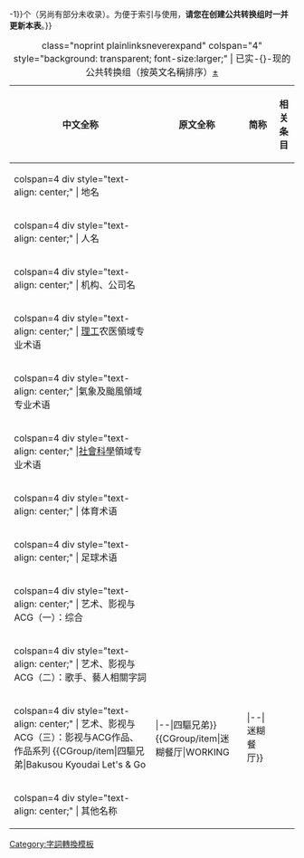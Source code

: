 <noinclude>[[Category:字詞轉換模板]]
<!-- 在建立了到Template:CGroup/XXX的重定向页面Template:CGroup/YYY之后，就可以把YYY的名称放在“noteTA参数中使用的名称”之中。-->
{{see also|Special:前缀索引/Template:CGroup/|Special:前缀索引/Module:CGroup/}}
</noinclude>
{{Selfref|本表现收录公共转换组{{#expr: {{#invoke:PatternedCandidateUtils|count|title=Template:CGroup/list|pattern=CGroup/item|black=header}}-1}}个（另尚有部分未收录）。为便于索引与使用，'''请您在创建公共转换组时一并更新本表'''。}}
<!--主分類方式則以杜威十進制圖書分類法作參考，當有4個或以上相同性質（如皆與足球相關），則叧開新分類及放在主分類（如社會科學）之下方。-->
{| class="nav sortable mw-collapsible {{{collapse|<includeonly>mw-collapsed</includeonly>}}} wikitable" style="width: 100%;"
|+ class="noprint plainlinksneverexpand" colspan="4" style="background: transparent; font-size:larger;" | 已实-{}-现的公共转换组（按英文名稱排序）[[Special:EditPage/Template:CGroup/list|±]]
|- 
! 中文全称
! 原文全称
! 简称
! 相关条目
|- style="background:#eee;"
| colspan=4 div style="text-align: center;" | 地名
{{CGroup/item|地名|Toponym|TO|地名|module=yes}}
{{CGroup/item|加拿大地名|CA Places|CAN|加拿大|module=yes}}
{{CGroup/item|德国地名|DE Places|DE|德国|module=yes}}
{{CGroup/item|釣魚臺列嶼|Diaoyu Islands|DI|釣魚台}}
{{CGroup/item|法国地名|FR Places|FR|法国|module=yes}}
{{CGroup/item|印度地名|IN Places|IN|印度|module=yes}}
{{CGroup/item|朝鮮半島|Korea|--|朝鮮半島|module=yes}}
{{CGroup/item|马来人名地名|Melayu|ML|马来族|module=yes}}
{{CGroup/item|菲律宾地名|PHL Places|PHL|菲律宾|module=yes}}
{{CGroup/item|英國地名|UK Places|UK|英國|module=yes}}
{{CGroup/item|美国州份|USState|US|美国州份|module=yes}}

|- style="background:#eee;"
| colspan=4 div style="text-align: center;" | 人名
{{CGroup/item|人物|People|PP|人民|module=yes}}
{{CGroup/item|姓氏|Surname|SU|姓氏}}
{{CGroup/item|作曲家|Composer|CP|作曲家}}
{{CGroup/item|政治人物|World Politicians|WP|政治人物|module=yes}}
{{CGroup/item|美國總統、美国政府和政治|PresidentsUS|PR|美國總統|module=yes}}
{{CGroup/item|英国政治人物、英国政府与政治|PoliticiansUK|--|英國官方與政治人物漢化譯名列表|module=yes}}
{{CGroup/item|泰國人名|Thai|--|泰國人|module=yes}}
{{CGroup/item|教宗|Popes|--|教宗|module=yes}}
{{CGroup/item|諾貝爾獎|Nobel Prize|NP|諾貝爾獎}}

|- style="background:#eee;"
| colspan=4 div style="text-align: center;" | 机构、公司名
{{CGroup/item|组织|Organization|OR|組織 (社會科學)|module=yes}}
{{CGroup/item|歐洲聯盟|European Union|EU|歐洲聯盟|module=yes}}
{{CGroup/item|麥當勞|McDonald's|McDo|麥當勞}}
{{CGroup/item|香奈兒|Chanel|--|香奈兒|module=yes}}
{{CGroup/item|舰船名称|Shipname|SN|舰船名称}}
{{CGroup/item|倫敦交通局|Transport for London|TfL|倫敦交通局|module=yes}}

|- style="background:#eee;"
| colspan=4 div style="text-align: center;" | [[理工科|理工]]农医領域专业术语
{{CGroup/item|單位|Unit|U|單位|module=yes}}
{{CGroup/item|理科|Science|SCI|理科}}
{{CGroup/item|軍事|Military|MI|軍事}}
{{CGroup/item|槍械|Firearms|--|槍械}}
{{CGroup/item|航太|Aero|AE|航太|module=yes}}
{{CGroup/item|天文学|Astronomy|AS|天文学|module=yes}}
{{CGroup/item|地震|Earthquake|EQ|地震|module=yes}}
{{CGroup/item|化学|Chemistry|C|化学|module=yes}}
{{CGroup/item|信息技术|Information Technology|IT|信息技术|module=yes}}
{{CGroup/item|電子學|Electronics|EL|電子學|module=yes}}
{{CGroup/item|通信学|Communication|CO|通信学|module=yes}}
{{CGroup/item|信号与系统|Signals and Systems|--|信号与系统|module=yes}}
{{CGroup/item|Windows|Windows|WI|Windows|module=yes}}
{{CGroup/item|物理學|Physics|P|物理學|module=yes}}
{{CGroup/item|核能|Nuclear energy|NE|核子動力}}
{{CGroup/item|生态学|Ecology|EC|生态学|module=yes}}
{{CGroup/item|數學|Mathematics|Math|數學|module=yes}}
{{CGroup/item|畜牧|Animal husbandry|AH|畜牧}}
{{CGroup/item|生命科學|Lifesciences|LS|生命科學|module=yes}}
{{CGroup/item|食虫植物|Carnivorous Plant|CNP|食虫植物}}
{{CGroup/item|蝴蝶|Butterfly|BF|蝴蝶|module=yes}}
{{CGroup/item|医学|Medicine|ME|医学|module=yes}}

|- style="background:#eee;"
| colspan=4 div style="text-align: center;" |氣象及颱風領域专业术语
{{CGroup/item|2016年太平洋颱風季|2016 Pacific typhoon season|2016Typhoon|2016年太平洋颱風季}}
{{CGroup/item|2017年太平洋颱風季|2017 Pacific typhoon season|2017Typhoon|2017年太平洋颱風季}}
{{CGroup/item|2018年太平洋颱風季|2018 Pacific typhoon season|2018Typhoon|2018年太平洋颱風季}}
{{CGroup/item|2019年太平洋颱風季|2019 Pacific typhoon season|2019Typhoon|2019年太平洋颱風季}}
{{CGroup/item|台灣中央氣象局舊颱風命名|CWBTyphoonOld|--|中央氣象局有發佈警報的颱風列表}}
{{CGroup/item|氣象及颱風類條目常見用語|Weather|氣象|氣象及颱風類條目常見用語}}
{{CGroup/item|颱風|Typhoon|TY|颱風}}
{{CGroup/item|新颱風命名|TyphoonNew|--|新颱風命名}}
{{CGroup/item|舊颱風命名|TyphoonOld|--|舊颱風命名}}

|- style="background:#eee;"
| colspan=4 div style="text-align: center;" |[[社會科學]]領域专业术语
{{CGroup/item|佛教|Buddhism|--|佛教|module=yes}}
{{CGroup/item|著作權|Copyright|COP|著作權}}
{{CGroup/item|經濟學|Economics|EO|經濟學}}
{{CGroup/item|餐飲|Food|--|餐飲}}
{{CGroup/item|財會、金融與投資|Finance and Investment|--|財會、金融與投資}}
{{CGroup/item|博弈论|Game theory|--|博弈论|module=yes}}
{{CGroup/item|神話|Mythology|MY|神話|module=yes}}
{{CGroup/item|文學|Literature|LI|文學}}
{{CGroup/item|村上春樹|Murakami Haruki|--|村上春樹}}
{{CGroup/item|心理学|Psychology|--|心理学|module=yes}}
{{CGroup/item|交通|Transport|--|交通|module=yes}}
{{CGroup/item|鐵道|Railway|--|鐵道|module=yes}}
{{CGroup/item|建筑学与城市规划|Urban|--|建筑学与城市规划|module=yes}}

|- style="background:#eee;"
| colspan=4 div style="text-align: center;" | 体育术语
{{CGroup/item|体育|Sports|--|体育运动}}
{{CGroup/item|游泳|Aquatics|--|游泳}}
{{CGroup/item|羽毛球|Badminton|--|羽毛球}}
{{CGroup/item|橋牌|Bridge|BR|橋牌}}
{{CGroup/item|一級方程式賽車|Formula One|F1|一級方程式賽車}}
{{CGroup/item|圍棋|Go|GO|圍棋|module=yes}}
{{CGroup/item|麻將術語|Mahjong|MA|麻將}}
{{CGroup/item|國家籃球協會|National Basketball Association|NBA|國家籃球協會}}
{{CGroup/item|國家冰球聯盟|National Hockey League|NHL|國家冰球聯盟}}
{{CGroup/item|士碌架|Snooker|--|士碌架}}
{{CGroup/item|网球|Tennis|TE|网球|module=yes}}
{{CGroup/item|桌球|Table Tennis|TT|乒乓球}}

|- style="background:#eee;"
| colspan=4 div style="text-align: center;" | 足球术语
{{CGroup/item|AC米蘭|ACmilan|--|AC米蘭}}
{{CGroup/item|澳大利亞職業足球聯賽|ALeague|--|澳大利亞職業足球聯賽}}
{{CGroup/item|足球|Football|F|足球}}
{{CGroup/item|英格兰足球超级联赛|Premier League|EPL|英格兰足球超级联赛}}
{{CGroup/item|葡萄牙足球超級聯賽|Primeira Liga|葡超|葡萄牙足球超級聯賽}}
{{CGroup/item|德國足球甲級聯賽|Bundesliga|德甲|德國足球甲級聯賽}}
{{CGroup/item|切爾西足球俱樂部|Chelsea Football Club|chelsea|切爾西足球俱樂部}}
{{CGroup/item|南美俱樂部盃|Copa Sudamericana|南美球會|南美俱樂部盃}}
{{CGroup/item|巴塞隆納足球俱樂部|FC Barcelona|FCB|巴塞隆納足球俱樂部}}
{{CGroup/item|拜仁慕尼黑足球俱樂部|FC Bayern Munich|fcbayern|拜仁慕尼黑足球俱樂部}}
{{CGroup/item|廣州足球俱樂部|Guangzhou Football Club|GZFC|廣州足球俱樂部}}
{{CGroup/item|國際米蘭|Inter Milan|inter|國際米蘭}}
{{CGroup/item|日本職業足球聯賽|JLeague|--|日本職業足球聯賽}}
{{CGroup/item|韓國職業足球聯賽|KLeague|--|韓國職業足球聯賽}}
{{CGroup/item|西班牙甲組足球聯賽|laliga|西甲|西班牙甲組足球聯賽}}
{{CGroup/item|里茲聯足球俱樂部|Leeds United Association Football Club|列斯聯|里茲聯足球俱樂部|}}
{{CGroup/item|利克鎮足球會|Leek Town Football Club|leek|利克鎮足球會}}
{{CGroup/item|義大利甲組足球聯賽|Lega Serie A|意甲|義大利甲組足球聯賽}}
{{CGroup/item|美國足球大聯盟|Major League Soccer|MLS|美國足球大聯盟}}
{{CGroup/item|曼聯|Manchester United Football Club|MUFC|曼聯}}
{{CGroup/item|蘇格蘭超級聯賽|Scottish Premier League|SPL|蘇格蘭超級聯賽}}
{{CGroup/item|泰國職業足球聯賽|Thai League|TLeague|泰國甲組聯賽}}
{{CGroup/item|英格蘭足總盃|The Football Association Challenge Cup|FAcup|英格蘭足總盃}}
{{CGroup/item|越南職業足球聯賽|V.League 1|VLeague|越南職業足球聯賽}}
{{CGroup/item|歐洲足總|Union of European Football Associations|uefa|歐洲足總}}

|- style="background:#eee;"
| colspan=4 div style="text-align: center;" | 艺术、影视与ACG（一）：综合
{{CGroup/item|日本动画|Anime|Anime|日本动画|module=yes}}
{{CGroup/item|卡通|Cartoon|CA|卡通|module=yes}}
{{CGroup/item|电子游戏|Games|G|电子游戏|module=yes}}
{{CGroup/item|中文電子遊戲業|Games-zh|Games-zh|中文电子游戏|module=yes}}
{{CGroup/item|电子竞技|Esports|Esports|电子竞技|module=yes}}

{{CGroup/item|電影譯名|Movie|MV|電影|module=yes}}
{{CGroup/item|電視劇譯名|TV|TV|電視劇}}
{{CGroup/item|音樂相關譯名|Music|MU|音樂|module=yes}}
{{CGroup/item|攝影|Photography|PH|攝影}}
{{CGroup/item|韓國電影|Koren Movie|KO Movie|韓國電影}}
{{CGroup/item|日劇|JP Show|JP|日劇}}
{{CGroup/item|韓劇|Koren TV Show|KO TV Show|韓劇}}
{{CGroup/item|南韓綜藝|KO Show|KO|韓國綜藝節目列表}}
{{CGroup/item|華語綜藝|ZH Show|ZH|華語綜藝}}
{{CGroup/item|美國漫畫|USComic|USCO|美國漫畫|module=yes}}

|- style="background:#eee;"
| colspan=4 div style="text-align: center;" | 艺术、影视与ACG（二）：歌手、藝人相關字詞
{{CGroup/item|藝人譯名|Show|S|藝人|module=yes}}
{{CGroup/item|A Pink|A Pink|AP|Apink}}
{{CGroup/item|愛莉安娜·格蘭德|Ariana Grande|--|愛莉安娜·格蘭德}}
{{CGroup/item|披頭四|TheBeatles|BE|披頭四}}
{{CGroup/item|贾斯汀·比伯|Justin Bieber|--|贾斯汀·比伯}}
{{CGroup/item|嘎嘎小姐|Lady Gaga|LG|嘎嘎小姐}}
{{CGroup/item|拉娜·德芮|Lana Del Rey|--|拉娜·德芮}}
{{CGroup/item|聯合公園|Linkin Park|Linkin|聯合公園}}
{{CGroup/item|蕾哈娜|Rihanna|--|蕾哈娜}}

|- style="background:#eee;"
| colspan=4 div style="text-align: center;" | 艺术、影视与ACG（三）：影视与ACG作品、作品系列
{{CGroup/item|24 (電視劇)|24|24|24 (電視劇)}}
{{CGroup/item|魔法禁書目錄|A Certain Magical Index|Toaru|魔法禁書目錄}}
{{CGroup/item|探險活寶|Adventure Time|AT|探險活寶}}
{{CGroup/item|Aikatsu！偶像活動！|Aikatsu|--|Aikatsu！偶像活動！}}
{{CGroup/item|進擊的巨人|Attack on Titan|--|進擊的巨人}}
{{CGroup/item|阿凡達|Avatar|AV|阿凡達}}
{{CGroup/item|降世神通|Avatar: The Last Airbender|--|降世神通}}
{{CGroup/item|機甲巴打|BUDDYCOMPLEX|--|機甲巴打}}
{{CGroup/item|爆丸|Bakugan Battle Brawlers|--|爆丸}}
{{CGroup/item|爆漫王|Bakuman|--|爆漫王}}
{{CGroup/item|四驅兄弟|Bakusou Kyoudai Let's & Go!!|--|四驅兄弟}}
{{CGroup/item|Battle Spirits|Battle Spirits|BS|Battle Spirits}}
{{CGroup/item|黑執事|Black Butler|--|黑執事}}
{{CGroup/item|CANAAN迦南|CANAAN|--|CANAAN}}
{{CGroup/item|黑色代碼|Code Black|CB|黑色代碼}}
{{CGroup/item|反叛的魯路修|Code Geass|CG|反叛的魯路修}}
{{CGroup/item|至Net奇兵|CodeLyoko|CL|至Net奇兵}}
{{CGroup/item|終極動員令系列|Command & Conquer|C&C|終極動員令系列}}
{{CGroup/item|絕對武力|Counter-Strike|CS|絕對武力|module=yes}}
{{CGroup/item|跑跑卡丁車|Crazyracing Kartrider|CK|跑跑卡丁車}}
{{CGroup/item|閃電霹靂車|Cyber Formula|CF|閃電霹靂車}}
{{CGroup/item|紙箱戰機|Danball Senki|LBX|紙箱戰機|module=yes}}
{{CGroup/item|闇|Dark|--|闇}}
{{CGroup/item|DC漫畫作品|DCComics|--|DC漫畫}}
{{CGroup/item|死亡筆記|Death Note|--|死亡筆記}}
{{CGroup/item|名侦探柯南|Detective Conan|DC|名侦探柯南}}
{{CGroup/item|暗黑破壞神系列|Diablo|DIA|暗黑破壞神系列}}
{{CGroup/item|白玫瑰|Die Weiße Rose|DW|白玫瑰}}
{{CGroup/item|数码宝贝|Digimon|DM|数码宝贝}}
{{CGroup/item|迪士尼|Disney|DN|迪士尼}}
{{CGroup/item|神秘博士|Doctor Who|WHO|神秘博士}}
{{CGroup/item|哆啦A夢|Doraemon|DO|哆啦A夢}}
{{CGroup/item|七龍珠|DragonBall|--|七龍珠}}
{{CGroup/item|英雄傳說|英雄伝説シリーズ|ED|英雄傳說}}
{{CGroup/item|菁英殺機|Élite|--|菁英殺機}}
{{CGroup/item|光速蒙面俠21|Eyeshield21|ES|光速蒙面俠21}}
{{CGroup/item|童話槍手小紅帽|Fairy Musketeers|--|童話槍手小紅帽}}
{{CGroup/item|居家男人|Family Guy|--|居家男人}}
{{CGroup/item|六人行|Friends|FR|六人行}}
{{CGroup/item|危機邊緣|Fringe|FRIN|危機邊緣}}
{{CGroup/item|冰雪奇缘|Frozen|FZ|冰雪奇缘|module=yes}}
{{CGroup/item|乃出個未來|Futurama|--|乃出個未來}}
{{CGroup/item|鋼之鍊金術師|FullmetalAlchemist|--|鋼之鍊金術師}}
{{CGroup/item|吉卜力工作室|Ghibli|--|吉卜力工作室}}
{{CGroup/item|三一萬能俠|Getter Robo|--|三一萬能俠}}
{{CGroup/item|Glee|Glee|--|歡樂合唱團|module=yes}}
{{CGroup/item|GOSICK|GOSICK|--|GOSICK}}
{{CGroup/item|绯闻女孩|GossipGirl|GG|绯闻女孩}}
{{CGroup/item|貓頭鷹守護神 (小說)|Guardians of Ga'Hoole|--|貓頭鷹守護神 (小說)}}
{{CGroup/item|GUNDAM創戰者|Gundam Build Fighters|GBF|高達創戰者}}
{{CGroup/item|機動戰士GUNDAM 00|Gundam00|--|機動戰士GUNDAM 00}}
{{CGroup/item|機動戰士GUNDAM 鐵血孤兒|Gundam Iron-Blooded Orphans|GundamIBO|機動戰士GUNDAM 鐵血孤兒}}
{{CGroup/item|機動戰士GUNDAM AGE|GundamAGE|--|機動戰士GUNDAM AGE}}
{{CGroup/item|機動戰士GUNDAM SEED|GundamSeed|--|機動戰士GUNDAM SEED}}
{{CGroup/item|機動戰士GUNDAM（宇宙世紀）|GundamUC|GU|宇宙世紀}}
{{CGroup/item|新機動戰記GUNDAM W|GundamW|--|新機動戰記GUNDAM W}}
{{CGroup/item|戰慄時空系列|Half-Life|HL|戰慄時空系列}}
{{CGroup/item|漢尼拔·萊克特|Hannibal Lecter|--|漢尼拔·萊克特}}
{{CGroup/item|哈利波特|HarryPotter|HP|哈利波特|module=yes}}
{{CGroup/item|天堂执法者|Hawaii Five-0|--|天堂执法者}}
{{CGroup/item|旋風管家|Hayate the Combat Butler|HC|旋風管家}}
{{CGroup/item|風暴英雄|Heroes of the Storm|--|風暴英雄}}
{{CGroup/item|醫神|House|--|醫神}}
{{CGroup/item|逍遙法外 (電視劇)|How to Get Away with Murder|HTGAWM|逍遙法外 (電視劇)}}
{{CGroup/item|HUNTER×HUNTER|HUNTER×HUNTER|HUNTER|HUNTER×HUNTER}}
{{CGroup/item|閃電十一人|Inazuma Eleven|--|閃電十一人|module=yes}}
{{CGroup/item|詹姆士·龐德|James Bond|JB|詹姆士·龐德}}
{{CGroup/item|寶石寵物|Jewelpet|--|寶石寵物}}
{{CGroup/item|假面騎士|KamenRider|KR|假面騎士}}
{{CGroup/item|花王|Kao|--|花王}}
{{CGroup/item|紙房子|La casa de papel|LCDP|紙房子}}
{{CGroup/item|英雄聯盟|League of Legends|LOL|英雄聯盟|module=yes}}
{{CGroup/item|愛天使傳說|Legend of Love Angel Wedding Peach|--|愛天使傳說}}
{{CGroup/item|貓頭鷹守護神|Legend of the Guardians|LoG|貓頭鷹守護神}}
{{CGroup/item|樂高|LEGO|--|樂高}}
{{CGroup/item|悲惨世界|LesMisérables|LM|悲惨世界|module=yes}}
{{CGroup/item|瑪奇|Mabinogi|--|瑪奇}}
{{CGroup/item|楓之谷|MapleStory|MS|楓之谷}}
{{CGroup/item|小魔女DoReMi|Magical DoReMi|--|小魔女DoReMi}}
{{CGroup/item|任天堂|Nintendo|--|任天堂|module=yes}}
{{CGroup/item|漫威Netflix系列電視劇|MarvelNetflix|--|漫威Netflix系列電視劇}}
{{CGroup/item|鐵甲萬能俠系列|Mazinger|--|鐵甲萬能俠}}
{{CGroup/item|戰鬥陀螺 鋼鐵奇兵|Metal Fight Beyblade|MFB|戰鬥陀螺 鋼鐵奇兵}}
{{CGroup/item|魔法門|Might&Magic|M&M|魔法門}}
{{CGroup/item|我的世界|Minecraft|MC|我的世界|module=yes}}
{{CGroup/item|魔法咪路咪路|Mirumo!|--|魔法咪路咪路}}
{{CGroup/item|彩虹小馬|My Little Pony|MLP|彩虹小馬|module=yes}}
{{CGroup/item|我的英雄學院|MyHeroAcademia|--|我的英雄學院}}
{{CGroup/item|火影忍者|NARUTO|--|火影忍者}}
{{CGroup/item|新黑色电影|neo-noir|--|新黑色电影|module=yes}}
{{CGroup/item|1世代|One Direction|1D|1世代}}
{{CGroup/item|航海王|OnePiece|OP|航海王}}
{{CGroup/item|寶僑|P&G|P&G|寶僑}}
{{CGroup/item|潘朵拉之心|Pandora Hearts|--|潘朵拉之心}}
{{CGroup/item|小猪佩奇|PeppaPig|--|小猪佩奇}}
{{CGroup/item|波西傑克森|Percy Jackson|PJ|波西傑克森}}
{{CGroup/item|皮克斯|Pixar|PX|皮克斯}}
{{CGroup/item|真珠美人魚|Pichi Pichi Pitch|--|真珠美人魚}}
{{CGroup/item|精靈寶可夢|Pokémon|PO|精靈寶可夢}}
{{CGroup/item|金剛戰士|Power Rangers|PR|金剛戰士}}
{{CGroup/item|星光少女|Pretty Rhythm|--|星光少女}}
{{CGroup/item|越獄風雲|PrisonBreak|PB|越獄風雲}}
{{CGroup/item|家庭教師HITMAN REBORN!|家庭教師ヒットマンREBORN!|Reborn|家庭教師HITMAN REBORN!}}
{{CGroup/item|生化危機|ResidentEvil|--|生化危機系列|module=yes}}
{{CGroup/item|美少女戰士|Sailor Moon|SM|美少女戰士}}
{{CGroup/item|守護甜心|Shugo Chara!|SC|守護甜心}}
{{CGroup/item|模擬系列遊戲|Sim|SI|模拟系列列表}}
{{CGroup/item|辛普森一家|Simpsons|SO|辛普森一家}}
{{CGroup/item|少女時代|SNSD|SS|少女時代}}
{{CGroup/item|南方四賤客|SouthPark|SPK|南方四賤客}}
{{CGroup/item|海绵宝宝|SpongeBob SquarePants|--|海绵宝宝|module=yes}}
{{CGroup/item|SPY×FAMILY|SPY×FAMILY|SPY×FAMILY|SPY×FAMILY間諜家家酒|module=yes}}
{{CGroup/item|史克威爾艾尼克斯|Square Enix|SE|史克威爾艾尼克斯|module=yes}}
{{CGroup/item|星際爭霸|StarCraft|SCT|星際爭霸}}
{{CGroup/item|星際爭霸2|StarCraft2|SCT2|星際爭霸2}}
{{CGroup/item|星空奇遇記|StarTrek|ST|星空奇遇記}}
{{CGroup/item|星球大战|StarWars|SW|星球大战}}
{{CGroup/item|史蒂芬·金|StephenKing|SK|史蒂芬·金}}
{{CGroup/item|刀劍神域|Sword Art Online|SAO|刀劍神域}}
{{CGroup/item|传说系列|Tales|TL|传说系列|module=yes}}
{{CGroup/item|黑塔系列|The Dark Tower|DT|黑塔系列小說}}
{{CGroup/item|打工吧！魔王大人|The Devil is a Part-Timer!|--|打工吧！魔王大人}}
{{CGroup/item|魔戒|The Lord of the Rings|LR|魔戒}}
{{CGroup/item|涼宮春日的憂鬱|The Melancholy of Haruhi Suzumiya|涼宮春日|涼宮春日的憂鬱}}
{{CGroup/item|花生漫畫|ThePeanuts|--|花生漫畫}}
{{CGroup/item|声临其境|The Sound|--|声临其境}}
{{CGroup/item|獵魔士|The Witcher|TWI|獵魔士}}
{{CGroup/item|只有神知道的世界|The World God Only Knows|TWGOK|只有神知道的世界}}
{{CGroup/item|變形金剛|Transformers|TF|變形金剛}}
{{CGroup/item|暮光之城|Twilight|TW|暮光之城}}
{{CGroup/item|超人力霸王|Ultraman|UM|超人力霸王}}
{{CGroup/item|戰場女武神|Valkyria|--|戰場女武神}}
{{CGroup/item|魔獸系列|Warcraft|--|魔獸系列}}
{{CGroup/item|戰錘40000|Warhammer|--|戰錘40000}}
{{CGroup/item|貓戰士|Warriors|WR|貓戰士|module=yes}}
{{CGroup/item|巡者系列|Watch|WA|巡者系列}}
{{CGroup/item|迷糊餐厅|WORKING!!|--|迷糊餐厅}}
{{CGroup/item|魔獸世界|Wow|WOW|魔獸世界|module=yes}}
{{CGroup/item|Yes! 光之美少女5|Yes! Pretty Cure 5|--|Yes! 光之美少女5}}
{{CGroup/item|妖怪手錶|Yo-kai Watch|--|妖怪手錶}}
{{CGroup/item|新黑色电影|neo-noir|--|新黑色电影}}

|- style="background:#eee;"
| colspan=4 div style="text-align: center;" | 其他名称
{{CGroup/item|维基简讯|Signpost|SP|维基简讯}}
|}
